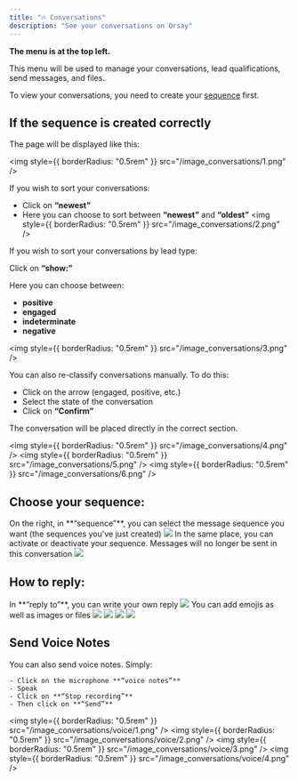 ```yaml
---
title: "🔥 Conversations"
description: "See your conversations on Orsay"
---
```


**The menu is at the top left.**

This menu will be used to manage your conversations, lead qualifications, send messages, and files.

To view your conversations, you need to create your [sequence](/en/guides&tutorials/sequences) first.

## If the sequence is created correctly

The page will be displayed like this:

<img style={{ borderRadius: "0.5rem" }} src="/image_conversations/1.png" />

If you wish to sort your conversations:

- Click on **“newest”**
- Here you can choose to sort between **“newest”** and **“oldest”**
  <img style={{ borderRadius: "0.5rem" }} src="/image_conversations/2.png" />

If you wish to sort your conversations by lead type:

Click on **“show:”**

Here you can choose between:

- **positive**
- **engaged**
- **indeterminate**
- **negative**

<img style={{ borderRadius: "0.5rem" }} src="/image_conversations/3.png" />

You can also re-classify conversations manually. To do this:

- Click on the arrow (engaged, positive, etc.)
- Select the state of the conversation
- Click on **“Confirm”**

The conversation will be placed directly in the correct section.

<img style={{ borderRadius: "0.5rem" }} src="/image_conversations/4.png" />
<img style={{ borderRadius: "0.5rem" }} src="/image_conversations/5.png" />
<img style={{ borderRadius: "0.5rem" }} src="/image_conversations/6.png" />

## Choose your sequence:

<AccordionGroup>
  <Accordion title="Choose your conversations">
    On the right, in **“sequence”**, you can select the message sequence you
    want (the sequences you've just created)
    <img
      style={{ borderRadius: "0.5rem" }}
      src="/image_conversations/sequences/1.png"
    />
    In the same place, you can activate or deactivate your sequence. Messages
    will no longer be sent in this conversation
    <img
      style={{ borderRadius: "0.5rem" }}
      src="/image_conversations/sequences/2.png"
    />
  </Accordion>
</AccordionGroup>

## How to reply:

<AccordionGroup>
  <Accordion title="Reply to your conversations">
    In **“reply to”**, you can write your own reply
    <img
      style={{ borderRadius: "0.5rem" }}
      src="/image_conversations/reply/1.png"
    />
    You can add emojis as well as images or files
    <img
      style={{ borderRadius: "0.5rem" }}
      src="/image_conversations/reply/2.png"
    />
    <img
      style={{ borderRadius: "0.5rem" }}
      src="/image_conversations/reply/3.png"
    />
    <img
      style={{ borderRadius: "0.5rem" }}
      src="/image_conversations/reply/4.png"
    />
    <img
      style={{ borderRadius: "0.5rem" }}
      src="/image_conversations/reply/5.png"
    />
  </Accordion>
</AccordionGroup>

## Send Voice Notes

<AccordionGroup>
  <Accordion title="Voice Notes">
    You can also send voice notes. Simply:

    - Click on the microphone **“voice notes”**
    - Speak
    - Click on **“Stop recording”**
    - Then click on **“Send”**

  <img style={{ borderRadius: "0.5rem" }} src="/image_conversations/voice/1.png" />
  <img style={{ borderRadius: "0.5rem" }} src="/image_conversations/voice/2.png" />
  <img style={{ borderRadius: "0.5rem" }} src="/image_conversations/voice/3.png" />
  <img style={{ borderRadius: "0.5rem" }} src="/image_conversations/voice/4.png" />
  </Accordion>
</AccordionGroup>
